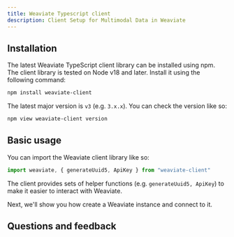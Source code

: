```yaml
---
title: Weaviate Typescript client
description: Client Setup for Multimodal Data in Weaviate
---
```


## <i class="fa-solid fa-code"></i> Installation

The latest Weaviate TypeScript client library can be installed using npm. The client library is tested on Node v18 and later. Install it using the following command:

```bash
npm install weaviate-client
```

The latest major version is `v3` (e.g. `3.x.x`). You can check the version like so:

```bash
npm view weaviate-client version
```

## <i class="fa-solid fa-code"></i> Basic usage

You can import the Weaviate client library like so:

```typescript
import weaviate, { generateUuid5, ApiKey } from "weaviate-client"
```

The client provides sets of helper functions (e.g. `generateUuid5, ApiKey`) to make it easier to interact with Weaviate.

Next, we'll show you how create a Weaviate instance and connect to it.


## Questions and feedback


<DocsFeedback/>
